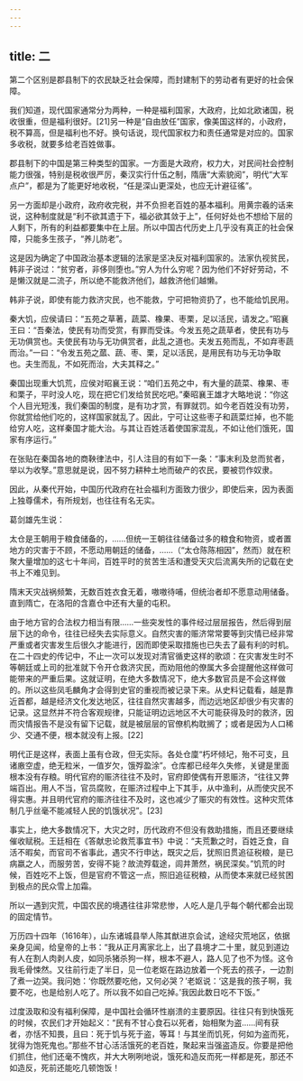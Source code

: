 ```yaml
---
---
---
```

title: 二
---



第二个区别是郡县制下的农民缺乏社会保障，而封建制下的劳动者有更好的社会保障。

我们知道，现代国家通常分为两种，一种是福利国家，大政府，比如北欧诸国，税收很重，但是福利很好。[21]另一种是“自由放任”国家，像美国这样的，小政府，税不算高，但是福利也不好。换句话说，现代国家权力和责任通常是对应的。国家多收税，就要多给老百姓做事。

郡县制下的中国是第三种类型的国家。一方面是大政府，权力大，对民间社会控制能力很强，特别是税收很严厉，秦汉实行什伍之制，隋唐“大索貌阅”，明代“大军点户”，都是为了能更好地收税，“任是深山更深处，也应无计避征徭”。

另一方面却是小政府，政府收完税，并不负担老百姓的基本福利。用黄宗羲的话来说，这种制度就是“利不欲其遗于下，福必欲其敛于上”，任何好处也不想给下层的人剩下，所有的利益都要集中在上层。所以中国古代历史上几乎没有真正的社会保障，只能多生孩子，“养儿防老”。

这是因为确定了中国政治基本逻辑的法家是坚决反对福利国家的。法家仇视贫民，韩非子说过：“贫穷者，非侈则堕也。”穷人为什么穷呢？因为他们不好好劳动，不是懒汉就是二流子，所以绝不能救济他们，越救济他们越懒。

韩非子说，即使有能力救济灾民，也不能救，宁可把物资扔了，也不能给饥民用。

秦大饥，应侯请曰：“五苑之草著，蔬菜、橡果、枣栗，足以活民，请发之。”昭襄王曰：“吾秦法，使民有功而受赏，有罪而受诛。今发五苑之蔬草者，使民有功与无功俱赏也。夫使民有功与无功俱赏者，此乱之道也。夫发五苑而乱，不如弃枣蔬而治。”一曰：“令发五苑之蓏、蔬、枣、栗，足以活民，是用民有功与无功争取也。夫生而乱，不如死而治，大夫其释之。”

秦国出现重大饥荒，应侯对昭襄王说：“咱们五苑之中，有大量的蔬菜、橡果、枣和栗子，平时没人吃，现在把它们发给贫民吃吧。”秦昭襄王雄才大略地说：“你这个人目光短浅，我们秦国的制度，是有功才赏，有罪就罚。如今老百姓没有功劳，你就赏给他们吃的，这样国家就乱了。因此，宁可让这些枣子和蔬菜烂掉，也不能给穷人吃，这样秦国才能大治。与其让百姓活着使国家混乱，不如让他们饿死，国家有序运行。”

在张贴在秦国各地的商鞅律法中，引人注目的有如下一条：“事末利及怠而贫者，举以为收孥。”意思就是说，因不努力耕种土地而破产的农民，要被罚作奴隶。

因此，从秦代开始，中国历代政府在社会福利方面致力很少，即使后来，因为表面上独尊儒术，有所规划，也往往有名无实。

葛剑雄先生说：

太仓是王朝用于粮食储备的，……但统一王朝往往储备过多的粮食和物资，或者置地方的灾害于不顾，不愿动用朝廷的储备，……（“太仓陈陈相因”，然而）就在积聚大量增加的这七十年间，百姓平时的贫苦生活和遭受天灾后流离失所的记载在史书上不难见到。

隋末天灾战祸频繁，无数百姓衣食无着，嗷嗷待哺，但统治者却不愿意动用储备。直到隋亡，在洛阳的含嘉仓中还有大量的屯积。

由于地方官的合法权力相当有限……一些突发性的事件经过层层报告，然后得到层层下达的命令，往往已经失去实际意义。自然灾害的赈济常常要等到灾情已经非常严重或者灾害发生后很久才能进行，因而即使采取措施也已失去了最有利的时机。在二十四史的传记中，不止一次可以发现对清官循吏这样的歌颂：在灾害发生时不等朝廷或上司的批准就下令开仓救济灾民，而劝阻他的僚属大多会提醒他这样做可能带来的严重后果。这就证明，在绝大多数情况下，绝大多数官员是不会这样做的。所以这些凤毛麟角才会得到史官的重视而被记录下来。从史料记载看，越是靠近首都，越是经济文化发达地区，往往自然灾害越多，而边远地区却很少有灾害的记录。这显然并不符合客观规律，只能证明边远地区不大可能获得及时的救济，因而灾情报告不是没有留下记载，就是被层层的官僚机构耽搁了；或者是因为人口稀少、交通不便，根本就没有上报。[22]

明代正是这样，表面上虽有仓政，但无实际。各处仓廩“朽坏倾圮，殆不可支，且诸廒空虚，绝无粒米，一值岁欠，饿殍盈涂”。仓库都已经年久失修，关键是里面根本没有存粮。明代官府的赈济往往不及时，官府即使偶有开恩赈济，“往往又弊端百出。用人不当，官员腐败，在赈济过程中上下其手，从中渔利，从而使灾民不得实惠。并且明代官府的赈济往往不及时，这也减少了赈灾的有效性。这种灾荒体制几乎丝毫不能减轻人民的饥饿状况”。[23]

事实上，绝大多数情况下，大灾之时，历代政府不但没有救助措施，而且还要继续催收赋税。王廷相在《答献忠论救荒事宜书》中说：“夫荒歉之时，百姓乏食，自活不暇矣，而官司不省事此，遇灾不行申达，既灾之后，犹照旧贯追征税粮，是已病嬴之人，而服劳苦，安得不毙？故流殍载途，闾井萧然，祸民深矣。”饥荒的时候，百姓吃不上饭，但是官府不管这一点，照旧追征税粮，从而使本来就已经贫困到极点的民众雪上加霜。

所以一遇到灾荒，中国农民的境遇往往非常悲惨，人吃人是几乎每个朝代都会出现的固定情节。

万历四十四年（1616年），山东诸城县举人陈其猷进京会试，途经灾荒地区，依据亲身见闻，给皇帝的上书：“我从正月离家北上，出了县境才二十里，就见到道边有人在割人肉剥人皮，如同杀猪杀狗一样，根本不避人，路人见了也不为怪。这令我毛骨悚然。又往前行走了半日，见一位老妪在路边放着一个死去的孩子，一边割了煮一边哭。我问她：‘你既然要吃他，又何必哭？’老妪说：‘这是我的孩子啊，我要不吃，也是给别人吃了。所以我不如自己吃掉。’我因此数日吃不下饭。”

过度汲取和没有福利保障，是中国社会循环性崩溃的主要原因。往往只有到快饿死的时候，农民们才开始起义：“民有不甘心食石以死者，始相聚为盗……间有获者，亦恬不知畏，且曰：死于饥与死于盗，等耳！与其坐而饥死，何如为盗而死，犹得为饱死鬼也。”那些不甘心活活饿死的老百姓，聚起来当强盗造反。你要是把他们抓住，他们还毫不愧疚，并大大咧咧地说，饿死和造反而死一样都是死，那还不如造反，死前还能吃几顿饱饭！